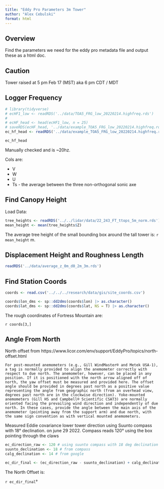 ```yaml
---
title: "Eddy Pro Parameters 3m Tower"
author: "Alex Cebulski"
format: html
---
```


## Overview

Find the parameters we need for the eddy pro metadata file and output these as a html doc.

:::{.callout-important}
## Caution
Tower raised at 5 pm Feb 17 (MST) aka 6 pm CDT / MDT
:::

## Logger Frequency

```r
# library(tidyverse)
# ecHF1_low <- readRDS('../data/TOA5_FRG_low_20220214.highfreq.rds')
# 
# ecHF_head <- head(ecHF1_low, n = 25)
# saveRDS(ecHF_head, '../data/example_TOA5_FRG_low_20220214.highfreq.rds')
ec_hf_head <- readRDS('../data/example_TOA5_FRG_low_20220214.highfreq.rds')

ec_hf_head
```

Manually checked and is ~20hz.

Cols are:

- V
- W
- U
- Ts - the average between the three non-orthogonal sonic axe

## Find Canopy Height

Load Data:

```r
tree_heights <- readRDS('../../lidar/data/22_243_FT_ttops_5m_norm.rds')
mean_height <- mean(tree_heights$Z)
```

The average tree height of the small bounding box around the tall tower is: `r mean_height` m.

## Displacement Height and Roughness Length

```r
readRDS('../data/average_z_0m_d0_2m_3m.rds')
```

## Find Station Coords

```r
coords <- read.csv('../../../research/data/gis/site_coords.csv')  

coords$lon_dms <- sp::dd2dms(coords$lon) |> as.character()
coords$lat_dms <- sp::dd2dms(coords$lat, NS = T) |> as.character()

```

The rough coordinates of Fortress Mountain are: 

`r coords[3,]`

## Angle From North

North offset from https://www.licor.com/env/support/EddyPro/topics/north-offset.html

    For post-mounted anemometers (e.g., Gill WindMaster® and Metek USA-1), a tag is normally provided to align the anemometer correctly with respect to due north. The anemometer, however, can be placed in any position. If it is positioned with the north arrow aligned off of north, the yaw offset must be measured and provided here. The offset angle should be provided in degrees past north as a positive value representing the angle from geographic north (from an overhead view, degrees past north are in the clockwise direction). Yoke-mounted anemometers (Gill HS and Campbell® Scientific CSAT3) are normally oriented facing the prevailing wind direction and independently of due north. In these cases, provide the angle between the main axis of the anemometer (pointing away from the support arm) and due north, with the same sign convention as with vertical mounted anemometers.

Measured Eddie covariance lower tower direction using Suunto compass with 18° declination. on june 29 2022.
Compass reads 120° using the box pointing through the claws


```r
ec_direction_raw <- 120 # using suunto compass with 18 deg declination
suunto_declination <- 18 # from compass
calg_declination <- 14 # from google

ec_dir_final <- (ec_direction_raw - suunto_declination) + calg_declination 
```

The North Offset is:

`r ec_dir_final`°